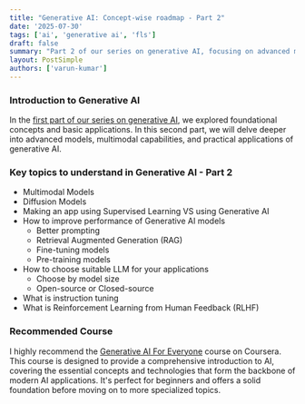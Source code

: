 ```yaml
---
title: "Generative AI: Concept-wise roadmap - Part 2"
date: '2025-07-30'
tags: ['ai', 'generative ai', 'fls']
draft: false
summary: "Part 2 of our series on generative AI, focusing on advanced models, multimodal capabilities, and practical applications."
layout: PostSimple
authors: ['varun-kumar']
---
```



### Introduction to Generative AI

In the [first part of our series on generative AI](https://blog.crownstack.com/blog/fls/understanding-generative-ai--part-1), we explored foundational concepts and basic applications. In this second part, we will delve deeper into advanced models, multimodal capabilities, and practical applications of generative AI.

### Key topics to understand in Generative AI - Part 2

- Multimodal Models
- Diffusion Models
- Making an app using Supervised Learning VS using Generative AI
- How to improve performance of Generative AI models
    - Better prompting
    - Retrieval Augmented Generation (RAG)
    - Fine-tuning models
    - Pre-training models
- How to choose suitable LLM for your applications
    - Choose by model size
    - Open-source or Closed-source
- What is instruction tuning
- What is Reinforcement Learning from Human Feedback (RLHF)


### Recommended Course

I highly recommend the [Generative AI For Everyone](https://www.coursera.org/learn/generative-ai-for-everyone) course on Coursera. This course is designed to provide a comprehensive introduction to AI, covering the essential concepts and technologies that form the backbone of modern AI applications. It's perfect for beginners and offers a solid foundation before moving on to more specialized topics.
